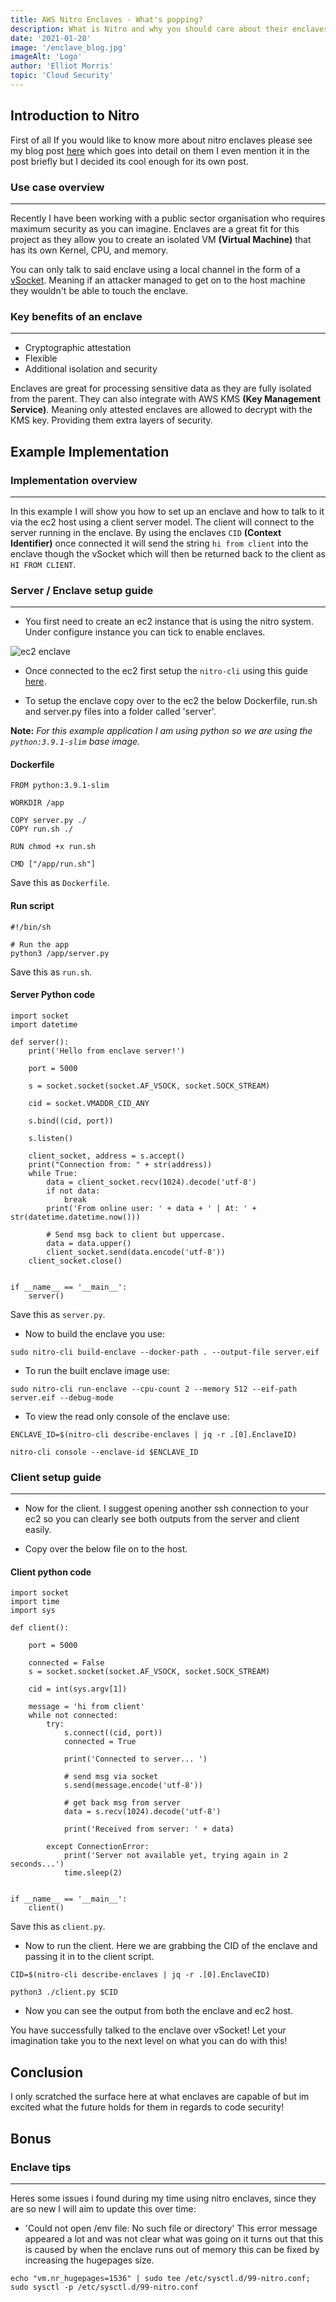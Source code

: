 ```yaml
---
title: AWS Nitro Enclaves - What's popping?
description: What is Nitro and why you should care about their enclaves.
date: '2021-01-28'
image: '/enclave_blog.jpg'
imageAlt: 'Logo'
author: 'Elliot Morris'
topic: 'Cloud Security'
---
```


## Introduction to Nitro

First of all If you would like to know more about nitro enclaves please see my blog post [here](https://elliotmorris.dev/blog/2021-01-16-aws-nitro-enclave) which goes into detail on them I even mention it in the post briefly but I decided its cool enough for its own post.

### Use case overview

---

Recently I have been working with a public sector organisation who requires maximum security as you can imagine. Enclaves are a great fit for this project as they allow you to create an isolated VM **(Virtual Machine)** that has its own Kernel, CPU, and memory.

You can only talk to said enclave using a local channel in the form of a [vSocket](https://vdc-repo.vmware.com/vmwb-repository/dcr-public/c509579b-fc98-4ec2-bf0c-cadaebc51017/f572d815-0e80-4448-a354-dff39a1d545e/doc/vsockAbout.3.2.html). Meaning if an attacker managed to get on to the host machine they wouldn't be able to touch the enclave.

### Key benefits of an enclave

---

- Cryptographic attestation
- Flexible
- Additional isolation and security

Enclaves are great for processing sensitive data as they are fully isolated from the parent. They can also integrate with AWS KMS **(Key Management Service)**. Meaning only attested enclaves are allowed to decrypt with the KMS key. Providing them extra layers of security.

## Example Implementation

### Implementation overview

---

In this example I will show you how to set up an enclave and how to talk to it via the ec2 host using a client server model. The client will connect to the server running in the enclave. By using the enclaves `CID` **(Context Identifier)** once connected it will send the string `hi from client` into the enclave though the vSocket which will then be returned back to the client as `HI FROM CLIENT`.

### Server / Enclave setup guide

---

- You first need to create an ec2 instance that is using the nitro system. Under configure instance you can tick to enable enclaves.

![ec2 enclave](/img/ec2-enclave.PNG)

- Once connected to the ec2 first setup the `nitro-cli` using this guide [here](https://docs.aws.amazon.com/enclaves/latest/user/nitro-enclave-cli-install.html).

- To setup the enclave copy over to the ec2 the below Dockerfile, run.sh and server.py files into a folder called 'server'.

**Note:** _For this example application I am using python so we are using the `python:3.9.1-slim` base image._

#### Dockerfile

```
FROM python:3.9.1-slim

WORKDIR /app

COPY server.py ./
COPY run.sh ./

RUN chmod +x run.sh

CMD ["/app/run.sh"]
```

Save this as `Dockerfile`.

#### Run script

```
#!/bin/sh

# Run the app
python3 /app/server.py
```

Save this as `run.sh`.

#### Server Python code

```
import socket
import datetime

def server():
    print('Hello from enclave server!')

    port = 5000

    s = socket.socket(socket.AF_VSOCK, socket.SOCK_STREAM)

    cid = socket.VMADDR_CID_ANY

    s.bind((cid, port))

    s.listen()

    client_socket, address = s.accept()
    print("Connection from: " + str(address))
    while True:
        data = client_socket.recv(1024).decode('utf-8')
        if not data:
            break
        print('From online user: ' + data + ' | At: ' + str(datetime.datetime.now()))

        # Send msg back to client but uppercase.
        data = data.upper()
        client_socket.send(data.encode('utf-8'))
    client_socket.close()


if __name__ == '__main__':
    server()
```

Save this as `server.py`.

- Now to build the enclave you use:

```
sudo nitro-cli build-enclave --docker-path . --output-file server.eif
```

- To run the built enclave image use:

```
sudo nitro-cli run-enclave --cpu-count 2 --memory 512 --eif-path server.eif --debug-mode
```

- To view the read only console of the enclave use:

```
ENCLAVE_ID=$(nitro-cli describe-enclaves | jq -r .[0].EnclaveID)

nitro-cli console --enclave-id $ENCLAVE_ID
```

### Client setup guide

---

- Now for the client. I suggest opening another ssh connection to your ec2 so you can clearly see both outputs from the server and client easily.

- Copy over the below file on to the host.

#### Client python code

```
import socket
import time
import sys

def client():

    port = 5000

    connected = False
    s = socket.socket(socket.AF_VSOCK, socket.SOCK_STREAM)

    cid = int(sys.argv[1])

    message = 'hi from client'
    while not connected:
        try:
            s.connect((cid, port))
            connected = True

            print('Connected to server... ')

            # send msg via socket
            s.send(message.encode('utf-8'))

            # get back msg from server
            data = s.recv(1024).decode('utf-8')

            print('Received from server: ' + data)

        except ConnectionError:
            print('Server not available yet, trying again in 2 seconds...')
            time.sleep(2)


if __name__ == '__main__':
    client()
```

Save this as `client.py`.

- Now to run the client. Here we are grabbing the CID of the enclave and passing it in to the client script.

```
CID=$(nitro-cli describe-enclaves | jq -r .[0].EnclaveCID)

python3 ./client.py $CID
```

- Now you can see the output from both the enclave and ec2 host.

You have successfully talked to the enclave over vSocket! Let your imagination take you to the next level on what you can do with this!

## Conclusion

I only scratched the surface here at what enclaves are capable of but im excited what the future holds for them in regards to code security!

## Bonus

### Enclave tips

---

Heres some issues i found during my time using nitro enclaves, since they are so new I will aim to update this over time:

- 'Could not open /env file: No such file or directory'
  This error message appeared a lot and was not clear what was going on it turns out that this is caused by when the enclave runs out of memory this can be fixed by increasing the hugepages size.

```
echo "vm.nr_hugepages=1536" | sudo tee /etc/sysctl.d/99-nitro.conf; sudo sysctl -p /etc/sysctl.d/99-nitro.conf
```
